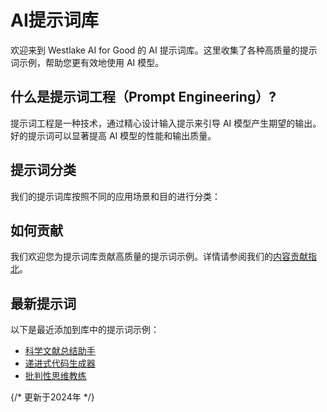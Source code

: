 
# AI提示词库

欢迎来到 Westlake AI for Good 的 AI 提示词库。这里收集了各种高质量的提示词示例，帮助您更有效地使用 AI 模型。

## 什么是提示词工程（Prompt Engineering）?

提示词工程是一种技术，通过精心设计输入提示来引导 AI 模型产生期望的输出。好的提示词可以显著提高 AI 模型的性能和输出质量。

## 提示词分类

我们的提示词库按照不同的应用场景和目的进行分类：

<div className="mt-8 grid gap-4 grid-cols-1 md:grid-cols-2">
  <Card
    title="对话类"
    description="用于增强与AI的对话质量的提示词"
    href="/prompts/conversation"
  />
  <Card
    title="写作类"
    description="帮助生成各类文本内容的提示词"
    href="/prompts/writing"
  />
  <Card
    title="推理类"
    description="增强AI逻辑推理能力的提示词"
    href="/prompts/reasoning"
  />
  <Card
    title="编程类"
    description="用于代码生成和编程辅助的提示词"
    href="/prompts/coding"
  />
  <Card
    title="创意类"
    description="促进创造性思维和内容生成的提示词"
    href="/prompts/creative"
  />
  <Card
    title="教育类"
    description="用于教学和学习场景的提示词"
    href="/prompts/education"
  />
</div>

## 如何贡献

我们欢迎您为提示词库贡献高质量的提示词示例。详情请参阅我们的[内容贡献指北](/contributing/content)。

## 最新提示词

以下是最近添加到库中的提示词示例：

- [科学文献总结助手](/prompts/writing/science-paper-summarizer)
- [递进式代码生成器](/prompts/coding/iterative-code-generator)
- [批判性思维教练](/prompts/reasoning/critical-thinking-coach)

{/* 更新于2024年 */} 